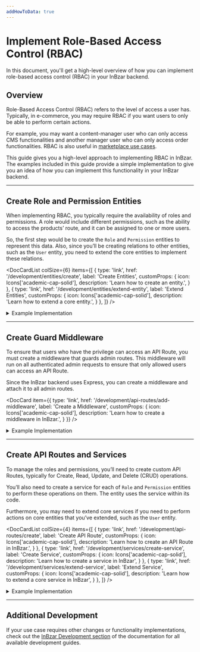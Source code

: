 ```yaml
---
addHowToData: true
---
```



# Implement Role-Based Access Control (RBAC)

In this document, you'll get a high-level overview of how you can implement role-based access control (RBAC) in your InBzar backend.

## Overview

Role-Based Access Control (RBAC) refers to the level of access a user has. Typically, in e-commerce, you may require RBAC if you want users to only be able to perform certain actions. 

For example, you may want a content-manager user who can only access CMS functionalities and another manager user who can only access order functionalities. RBAC is also useful in [marketplace use cases](../../../recipes/marketplace.mdx).

This guide gives you a high-level approach to implementing RBAC in InBzar. The examples included in this guide provide a simple implementation to give you an idea of how you can implement this functionality in your InBzar backend.

---

## Create Role and Permission Entities

When implementing RBAC, you typically require the availability of roles and permissions. A role would include different permissions, such as the ability to access the products’ route, and it can be assigned to one or more users.

So, the first step would be to create the `Role` and `Permission` entities to represent this data. Also, since you’ll be creating relations to other entities, such as the `User` entity, you need to extend the core entities to implement these relations.

<DocCardList colSize={6} items={[
  {
    type: 'link',
    href: '/development/entities/create',
    label: 'Create Entities',
    customProps: {
      icon: Icons['academic-cap-solid'],
      description: 'Learn how to create an entity.',
    }
  },
  {
    type: 'link',
    href: '/development/entities/extend-entity',
    label: 'Extend Entities',
    customProps: {
      icon: Icons['academic-cap-solid'],
      description: 'Learn how to extend a core entity.',
    }
  },
]} />

<Details>
  <Summary>Example Implementation</Summary>

  This is an example implementation of how you can create the Role and Permission entities, and extend the `User` and `Store` entities.

  Creating an entity requires creating an entity class, a repository, and a migration. You can learn more [here](../../../development/entities/create.mdx). You’ll be creating the migration at the end of this example section.

  Create the file `src/models/role.ts` with the following content:

  ```ts title="src/models/role.ts"
  import { 
    BeforeInsert, 
    Column, 
    Entity,
    Index,
    JoinColumn,
    JoinTable,
    ManyToMany,
    ManyToOne,
    OneToMany, 
  } from "typeorm"
  import { BaseEntity } from "@medusajs/medusa"
  import { generateEntityId } from "@medusajs/medusa/dist/utils"
  import { Permission } from "./permission"
  import { User } from "./user"
  import { Store } from "./store"

  @Entity()
  export class Role extends BaseEntity {
    @Column({ type: "varchar" })
    name: string

    // only helpful if you're integrating in a marketplace
    @Index()
    @Column({ nullable: true })
    store_id: string

    @ManyToMany(() => Permission)
    @JoinTable({
      name: "role_permissions",
      joinColumn: {
        name: "role_id",
        referencedColumnName: "id",
      },
      inverseJoinColumn: {
        name: "permission_id",
        referencedColumnName: "id",
      },
    })
    permissions: Permission[]

    @OneToMany(() => User, (user) => user.teamRole)
    @JoinColumn({ name: "id", referencedColumnName: "role_id" })
    users: User[]

    @ManyToOne(() => Store, (store) => store.roles)
    @JoinColumn({ name: "store_id" })
    store: Store

    @BeforeInsert()
    private beforeInsert(): void {
      this.id = generateEntityId(this.id, "role")
    }
  }
  ```

  This creates the `Role` entity. You’ll see errors in your editors, which you’ll resolve by following along the example.

  The `Role` entity has the following attributes:

  - `id`: the ID of the role, which is available implicitly by extending `BaseEntity`
  - `name`: the name of the role
  - `store_id`: the ID of the store this role belongs to. This is only useful if you’re implementing RBAC in a marketplace. Otherwise, you may omit this relation.

  It also has the following relations:

  - `permissions`: an array of permissions included in this role.
  - `store`: the Store this role belongs to.
  - `users`: the users associated with this role.

  Then, create the file `src/repositories/role.ts` with the following content:

  ```ts title="src/repositories/role.ts"
  import { Role } from "../models/role"
  import { 
    dataSource,
  } from "@medusajs/medusa/dist/loaders/database"

  export const RoleRepository = dataSource
    .getRepository(Role)

  export default RoleRepository
  ```

  Next, create the file `src/models/permission.ts` with the following content:

  ```ts title="src/models/permission.ts"
  import { 
    BeforeInsert, 
    Column, 
    Entity,
    JoinTable,
    ManyToMany, 
  } from "typeorm"
  import { BaseEntity } from "@medusajs/medusa"
  import { 
    DbAwareColumn,
    generateEntityId,
  } from "@medusajs/medusa/dist/utils"
  import { Role } from "./role"

  @Entity()
  export class Permission extends BaseEntity {
    @Column({ type: "varchar" })
    name: string

    // holds the permissions
    @DbAwareColumn({ type: "jsonb", nullable: true })
    metadata: Record<string, boolean>

    @BeforeInsert()
    private beforeInsert(): void {
      this.id = generateEntityId(this.id, "perm")
    }
  }
  ```

  This creates a `Permission` entity that has the following attributes:

  - `id`: the ID of the permission, which is implicitly available through extending `BaseEntity`.
  - `name`: the name of the permission.
  - `metadata`: an object that will include the permissions. The object keys will be an admin path in the backend, and the value will be a boolean indicating whether the user has access to that path or not.

  Then, create the file `src/repositories/permission.ts` with the following content:

  ```ts title="src/repositories/permission.ts"
  import { Permission } from "../models/permission"
  import { 
    dataSource,
  } from "@medusajs/medusa/dist/loaders/database"

  export const PermissionRepository = dataSource
    .getRepository(Permission)

  export default PermissionRepository
  ```

  Next, you’ll extend the `User` and `Store` entities. As mentioned earlier, extending the `Store` entity and adding the relation is only useful if you’re implementing RBAC in a marketplace or similar use cases. So, if this doesn’t apply to you, you may skip it.

  Create the file `src/models/user.ts` with the following content:

  ```ts title="src/models/user.ts"
  import { 
    Column,
    Entity,
    Index,
    JoinColumn,
    ManyToOne,
  } from "typeorm"
  import {
    // alias the core entity to not cause a naming conflict
    User as MedusaUser,
  } from "@medusajs/medusa"
  import { Role } from "./role"

  @Entity()
  export class User extends MedusaUser {
    @Index()
    @Column({ nullable: true })
    role_id: string | null

    @ManyToOne(() => Role, (role) => role.users)
    @JoinColumn({ name: "role_id" })
    teamRole: Role | null
  }
  ```

  This adds a new attribute `role_id` to the core `User` entity and a `teamRole` relation that optionally associates the user with a role.

  Next, create the file `src/models/store.ts` with the following content:

  ```ts title="src/models/store.ts"
  import { Entity, JoinColumn, OneToMany } from "typeorm"
  import {
    // alias the core entity to not cause a naming conflict
    Store as MedusaStore,
  } from "@medusajs/medusa"
  import { Role } from "./role"

  @Entity()
  export class Store extends MedusaStore {
    @OneToMany(() => Role, (role) => role.store)
    @JoinColumn({ name: "id", referencedColumnName: "store_id" })
    roles: Role[]
  }
  ```

  This adds a `roles` relation to the core `Store` entity.

  Optionally, if you’re using TypeScript, create the file `src/index.d.ts` with the following content:

  ```ts title="src/index.d.ts"
  import { Role } from "./models/role"

  export declare module "@medusajs/medusa/dist/models/user" {

    declare interface User {
      role_id: string | null;
      teamRole: Role | null
    }

    declare interface Store {
      roles: Role[]
    }
  }
  ```

  This ensures that your TypeScript validation and editor autocomplete recognize the new attributes and relations you added on the core entities.

  Finally, you need to create a migration to reflect these changes in the database.

  You can learn about creating migrations [here](../../../development/entities/migrations/create.md). An example of a migration file based on the entities created above:

<!-- eslint-disable max-len -->

  ```ts title="src/migrations/1693225851284-AddRolesAndPermissions.ts"
  import { MigrationInterface, QueryRunner, Table, TableIndex } from "typeorm"

  export class AddRolesAndPermissions1693225851284 implements MigrationInterface {

      public async up(queryRunner: QueryRunner): Promise<void> {
          await queryRunner.query(`ALTER TABLE "user" ADD "role_id" character varying`)
          await queryRunner.query(`CREATE TABLE "permission" ("id" character varying NOT NULL, "created_at" TIMESTAMP WITH TIME ZONE NOT NULL DEFAULT now(), "updated_at" TIMESTAMP WITH TIME ZONE NOT NULL DEFAULT now(), "name" character varying NOT NULL, "metadata" jsonb, CONSTRAINT "PK_3b8b97af9d9d8807e41e6f48362" PRIMARY KEY ("id"))`)
          await queryRunner.query(`CREATE TABLE "role" ("id" character varying NOT NULL, "created_at" TIMESTAMP WITH TIME ZONE NOT NULL DEFAULT now(), "updated_at" TIMESTAMP WITH TIME ZONE NOT NULL DEFAULT now(), "name" character varying NOT NULL, "store_id" character varying, CONSTRAINT "PK_b36bcfe02fc8de3c57a8b2391c2" PRIMARY KEY ("id"))`)
          await queryRunner.query(`CREATE INDEX "IDX_29259dd58b1052aef9be56941d" ON "role" ("store_id") `)
          await queryRunner.query(`CREATE TABLE "role_permissions" ("role_id" character varying NOT NULL, "permission_id" character varying NOT NULL, CONSTRAINT "PK_25d24010f53bb80b78e412c9656" PRIMARY KEY ("role_id", "permission_id"))`)
          await queryRunner.query(`CREATE INDEX "IDX_178199805b901ccd220ab7740e" ON "role_permissions" ("role_id") `)
          await queryRunner.query(`CREATE INDEX "IDX_17022daf3f885f7d35423e9971" ON "role_permissions" ("permission_id") `)

          await queryRunner.query(`ALTER TABLE "role_permissions" ADD CONSTRAINT "FK_178199805b901ccd220ab7740ec" FOREIGN KEY ("role_id") REFERENCES "role"("id") ON DELETE CASCADE ON UPDATE CASCADE`)
          await queryRunner.query(`ALTER TABLE "role_permissions" ADD CONSTRAINT "FK_17022daf3f885f7d35423e9971e" FOREIGN KEY ("permission_id") REFERENCES "permission"("id") ON DELETE CASCADE ON UPDATE CASCADE`)
          await queryRunner.query(`ALTER TABLE "user" ADD CONSTRAINT "FK_fb2e442d14add3cefbdf33c4561" FOREIGN KEY ("role_id") REFERENCES "role"("id") ON DELETE NO ACTION ON UPDATE NO ACTION`)
          await queryRunner.query(`ALTER TABLE "role" ADD CONSTRAINT "FK_29259dd58b1052aef9be56941d4" FOREIGN KEY ("store_id") REFERENCES "store"("id") ON DELETE NO ACTION ON UPDATE NO ACTION`)
          await queryRunner.query(`CREATE INDEX "IDX_fb2e442d14add3cefbdf33c456" ON "user" ("role_id") `)
      }

      public async down(queryRunner: QueryRunner): Promise<void> {
          await queryRunner.query(`ALTER TABLE "role_permissions" DROP CONSTRAINT "FK_17022daf3f885f7d35423e9971e"`)
          await queryRunner.query(`ALTER TABLE "role_permissions" DROP CONSTRAINT "FK_178199805b901ccd220ab7740ec"`)
          await queryRunner.query(`ALTER TABLE "role" DROP CONSTRAINT "FK_29259dd58b1052aef9be56941d4"`)
          await queryRunner.query(`DROP INDEX "public"."IDX_fb2e442d14add3cefbdf33c456"`)
          await queryRunner.query(`ALTER TABLE "user" DROP CONSTRAINT "FK_fb2e442d14add3cefbdf33c4561"`)
          await queryRunner.query(`ALTER TABLE "user" DROP COLUMN "role_id"`)
          await queryRunner.query(`DROP INDEX "public"."IDX_17022daf3f885f7d35423e9971"`)
          await queryRunner.query(`DROP INDEX "public"."IDX_178199805b901ccd220ab7740e"`)
          await queryRunner.query(`DROP TABLE "role_permissions"`)
          await queryRunner.query(`DROP INDEX "public"."IDX_29259dd58b1052aef9be56941d"`)
          await queryRunner.query(`DROP TABLE "role"`)
          await queryRunner.query(`DROP TABLE "permission"`)
      }

  }
  ```

  Finally, to reflect these changes, run the `build` command in the root directory of your medusa backend:

  ```bash npm2yarn
  npm run build
  ```

  Then, run the migrations:

  ```bash
  npx medusa migrations run
  ```

  This will reflect the entity changes in your database.

</Details>

---

## Create Guard Middleware

To ensure that users who have the privilege can access an API Route, you must create a middleware that guards admin routes. This middleware will run on all authenticated admin requests to ensure that only allowed users can access an API Route.

Since the InBzar backend uses Express, you can create a middleware and attach it to all admin routes.

<DocCard item={{
  type: 'link',
  href: '/development/api-routes/add-middleware',
  label: 'Create a Middleware',
  customProps: {
    icon: Icons['academic-cap-solid'],
    description: 'Learn how to create a middleware in InBzar.',
  }
}} />

<Details>
  <Summary>Example Implementation</Summary>

  In this example, you’ll create a middleware that runs on all admin-authenticated routes and checks the logged-in user’s permissions before giving them access to an API Route.

  Create the file `src/api/middlewares.ts` with the following content:

  ```ts title="src/api/middlewares.ts"
  import type { 
    MiddlewaresConfig, 
    UserService,
  } from "@medusajs/medusa"
  import express from "express"
  import type { 
    MedusaRequest, 
    MedusaResponse, 
    MedusaNextFunction,
  } from "@medusajs/medusa"

  export const permissions = async (
    req: MedusaRequest,
    res: MedusaResponse,
    next: MedusaNextFunction
  ) => {
    if (!req.user || !req.user.userId) {
      next()
      return
    }
    // retrieve currently logged-in user
    const userService = req.scope.resolve(
      "userService"
    ) as UserService
    const loggedInUser = await userService.retrieve(
      req.user.userId,
      {
        select: ["id"],
        relations: ["teamRole", "teamRole.permissions"],
      })

    if (!loggedInUser.teamRole) {
      // considered as super user
      next()
      return
    }

    const isAllowed = loggedInUser.teamRole?.permissions.some(
      (permission) => {
        const metadataKey = Object.keys(permission.metadata).find(
          (key) => key === req.path
        )
        if (!metadataKey) {
          return false
        }
    
        // boolean value
        return permission.metadata[metadataKey]
      }
    )

    if (isAllowed) {
      next()
      return
    }

    // deny access
    res.sendStatus(401)
  }

  export const config: MiddlewaresConfig = {
    routes: [
      {
        matcher: "/admin/*",
        middlewares: [permissions],
      },
    ],
  }
  ```

  In this middleware, you ensure that there is a logged-in user and the logged-in user has a role. If not, the user is admitted to access the API Route. Here, you presume that logged-in users who don’t have a role are “super-admin” users who can access all API Routes. You may choose to implement this differently.

  If there’s a logged-in user that has a role, you check that the role’s permissions give them access to the current API Route. You do that by checking if a permission’s metadata has a key with the same request’s path. It may be better here to check for matching using regular expressions, for example, to check routes with path parameters.

  Otherwise, if the user’s role doesn’t provide them with enough permissions, you return a `401` response code.

  :::tip

  Notice that you use `req.path` here to get the current API Route path. However, in middlewares, this doesn’t include the mount point which is `/admin`. So, for example, if the API Route path is `/admin/products`, `req.path` will be `/products`. You can alternatively use `req.originalUrl`. Learn more in [Express’s documentation](https://expressjs.com/en/api.html#req.originalUrl).

  :::

  After defining the middleware, you apply it on all API Routes starting with `/admin/`.

</Details>

---

## Create API Routes and Services

To manage the roles and permissions, you’ll need to create custom API Routes, typically for Create, Read, Update, and Delete (CRUD) operations.

You’ll also need to create a service for each of `Role` and `Permission` entities to perform these operations on them. The entity uses the service within its code.

Furthermore, you may need to extend core services if you need to perform actions on core entities that you’ve extended, such as the `User` entity.

<DocCardList colSize={4} items={[
  {
    type: 'link',
    href: '/development/api-routes/create',
    label: 'Create API Route',
    customProps: {
      icon: Icons['academic-cap-solid'],
      description: 'Learn how to create an API Route in InBzar.',
    }
  },
  {
    type: 'link',
    href: '/development/services/create-service',
    label: 'Create Service',
    customProps: {
      icon: Icons['academic-cap-solid'],
      description: 'Learn how to create a service in InBzar',
    }
  },
  {
    type: 'link',
    href: '/development/services/extend-service',
    label: 'Extend Service',
    customProps: {
      icon: Icons['academic-cap-solid'],
      description: 'Learn how to extend a core service in InBzar',
    }
  },
]} />

<Details>
  <Summary>Example Implementation</Summary>

  In this example, you’ll only implement two API Routes for simplicity: create role API Route that create a new role with permissions, and associate user API Route that associates a user with a role.

  You’ll also create basic services for `Role` and `Permission` to perform the functionalities of each of these API Routes and extend the core `UserService` to allow associating roles with users.

  Start by creating the file `src/services/permission.ts` with the following content:

  ```ts title="src/services/permission.ts"
  import { TransactionBaseService } from "@medusajs/medusa"
  import { Permission } from "../models/permission"
  import PermissionRepository from "../repositories/permission"  

  export type CreatePayload = Pick<
    Permission,
    "name" | "metadata"
  >

  type InjectedDependencies = {
    permissionRepository: typeof PermissionRepository
  }

  class PermissionService extends TransactionBaseService {
    protected readonly permissionRepository_:
      typeof PermissionRepository
    
    constructor(container: InjectedDependencies) {
      super(container)
      this.permissionRepository_ = container.permissionRepository
    }

    async create(data: CreatePayload) {
      // omitting validation for simplicity
      return this.atomicPhase_(async (manager) => {
        const permissionRepo = manager.withRepository(
          this.permissionRepository_
        )
        const permission = permissionRepo.create(data)

        const result = await permissionRepo.save(permission)

        return result
      })
    }
  }

  export default PermissionService
  ```

  This creates the `PermissionService` with only a `create` method that can be used to create a permission.

  Next, create the file `src/services/user.ts` with the following content:

  ```ts title="src/services/user.ts"
  import {
    UserService as MedusaUserService, User,
  } from "@medusajs/medusa"
  import { 
    UpdateUserInput,
  } from "@medusajs/medusa/dist/types/user"

  class UserService extends MedusaUserService {
    async update(userId: string, update: UpdateUserInput & {
      role_id?: string
    }): Promise<User> {
      return super.update(userId, update)
    }
  }

  export default UserService
  ```

  This extends the core `UserService` to allow updating a user’s role. You may also want to extend the `create` method to allow specifying the role on creation.

  Then, create the file `src/services/role.ts` with the following content:

  ```ts title="src/services/role.ts"
  import { TransactionBaseService } from "@medusajs/medusa"
  import { Role } from "../models/role"
  import RoleRepository from "../repositories/role"
  import PermissionService, { 
    CreatePayload as PermissionCreatePayload,
  } from "./permission"
  import UserService from "./user"

  type CreatePayload = Pick<Role, "name" | "store_id"> & {
    permissions?: PermissionCreatePayload[]
  }

  type InjectedDependencies = {
    roleRepository: typeof RoleRepository
    permissionService: PermissionService
    userService: UserService
  }

  class RoleService extends TransactionBaseService {
    protected readonly roleRpository_: typeof RoleRepository
    protected readonly permissionService_: PermissionService
    protected readonly userService_: UserService

    constructor(container: InjectedDependencies) {
      super(container)

      this.roleRpository_ = container.roleRepository
      this.permissionService_ = container.permissionService
      this.userService_ = container.userService
    }

    async retrieve(id: string): Promise<Role> {
      // for simplicity, we retrieve all relations
      // however, it's best to supply the relations
      // as an optional method parameter
      const roleRepo = this.manager_.withRepository(
        this.roleRpository_
      )
      return await roleRepo.findOne({
        where: {
          id,
        },
        relations: [
          "permissions",
          "store",
          "users",
        ],
      })
    }

    async create(data: CreatePayload): Promise<Role> {
      return this.atomicPhase_(async (manager) => {
        // omitting validation for simplicity
        const { permissions: permissionsData = [] } = data
        delete data.permissions
        
        const roleRepo = manager.withRepository(
          this.roleRpository_
        )
        const role = roleRepo.create(data)

        role.permissions = []

        for (const permissionData of permissionsData) {
          role.permissions.push(
            await this.permissionService_.create(
              permissionData
            )
          )
        }
        const result = await roleRepo.save(role)

        return await this.retrieve(result.id)
      })
    }

    async associateUser(
      role_id: string,
      user_id: string
    ): Promise<Role> {
      return this.atomicPhase_(async () => {
        // omitting validation for simplicity
        await this.userService_.update(user_id, {
          role_id,
        })

        return await this.retrieve(role_id)
      })
    }
  }

  export default RoleService
  ```

  This creates the `RoleService` with three methods:

  - `retrieve`: Retrieves a role with its relations.
  - `create`: Creates a new role and, if provided, its permissions as well.
  - `associateUser`: associates a user with a role.

  Now, you can create the API Routes.

  Start by creating the file `src/api/admin/roles/route.ts` with the following content:

  ```ts title="src/api/admin/roles/route.ts"
  import type { 
    MedusaRequest, 
    MedusaResponse,
  } from "@medusajs/medusa"
  import RoleService from "../../../../services/role"

  export const POST = async (
    req: MedusaRequest, 
    res: MedusaResponse
  ) => {
    // omitting validation for simplicity
    const {
      name,
      store_id,
      permissions = [],
    } = req.body

    const roleService = req.scope.resolve(
      "roleService"
    ) as RoleService

    const role = await roleService.create({
      name,
      store_id,
      permissions,
    })

    res.json(role)
  }
  ```

  This creates the Create Role API Route at `/admin/roles` that uses the `RoleService` to create a new role. Notice that validation of received body parameters is omitted for simplicity.

  Next, create the file `src/api/routes/admin/roles/[id]/user/[user_id]/route.ts` with the following content:

  ```ts title="src/api/routes/admin/roles/[id]/user/[user_id]/route.ts"
  import type { 
    MedusaRequest, 
    MedusaResponse,
  } from "@medusajs/medusa"
  import RoleService from "../../../../services/role"

  export const POST = async (
    req: MedusaRequest, 
    res: MedusaResponse
  ) => {
    // omitting validation for simplicity purposes
    const {
      id,
      user_id,
    } = req.params

    const roleService = req.scope.resolve(
      "roleService"
    ) as RoleService
    const role = await roleService.associateUser(id, user_id)

    res.json(role)
  }
  ```

  This creates the Associate User API Route at `/admin/roles/[id]/user/[user_id]` that uses the `RoleService` to associate a role with a user.

  To test the API Routes out, run the `build` command in the root directory of your InBzar backend project:

  ```bash npm2yarn
  npm run build
  ```

  Then, start the backend with the following command:

  ```bash
  npx medusa develop
  ```

  Try first to log in using the [Admin User Login API Route](https://docs.medusajs.com/api/admin#auth_postauth) with an existing admin user. Then, send a `POST` request to the `localhost:9000/admin/roles` API Route with the following request body parameters:

  ```json
  {
    "store_id": "store_01H8XPDY8WA1Z650MZSEY4Y0V0",
    "name": "Product Manager",
    "permissions": [
      {
        "name": "Allow Products",
        "metadata": {
            "/products": true
        }
      }
    ]
  }
  ```

  Make sure to replace the `store_id`'s value with your store’s ID. You can retrieve the store’s ID using the [Get Store Details API Route](https://docs.medusajs.com/api/admin#store_getstore).

  This will create a new role with a permission that allows users of this role to access the `/admin/products` API Route. As mentioned before, because of the middleware’s implementation, you must specify the path without the `/admin` prefix. If you chose to implement this differently, such as with regular expressions, then change the permission’s metadata accordingly.

  Next, create a new user using the [Create User API Route](https://docs.medusajs.com/api/admin#users_postusers). Then, send a `POST` request to `localhost:9000/admin/roles/<role_id>/user/<user_id>`, where `<role_id>` is the ID of the role you created, and `<user_id>` is the ID of the user you created. This will associate the user with the role you created.

  Finally, login with the user you created, then try to access any API Route other than `/admin/products`. You’ll receive a `401` unauthorized response. Then, try to access the [List Products API Route](https://docs.medusajs.com/api/admin#products_getproducts), and the user should be able to access it as expected.

</Details>

---

## Additional Development

If your use case requires other changes or functionality implementations, check out the [InBzar Development section](../../../development/overview.mdx) of the documentation for all available development guides.
